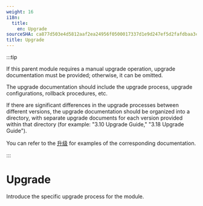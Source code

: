 ```yaml
---
weight: 16
i18n:
  title:
    en: Upgrade
sourceSHA: ca877d503e4d5812aaf2ea24956f0500017337d1e9d247ef5d2fafdbaa3cbd04
title: Upgrade
---
```


:::tip

If this parent module requires a manual upgrade operation, upgrade documentation must be provided; otherwise, it can be omitted.

The upgrade documentation should include the upgrade process, upgrade configurations, rollback procedures, etc.

If there are significant differences in the upgrade processes between different versions, the upgrade documentation should be organized into a directory, with separate upgrade documents for each version provided within that directory (for example: "3.10 Upgrade Guide," "3.18 Upgrade Guide").

You can refer to the [升级](https://product-doc-guide.alauda.cn/template/upgrade/example.html) for examples of the corresponding documentation.

:::

# Upgrade

Introduce the specific upgrade process for the module.

